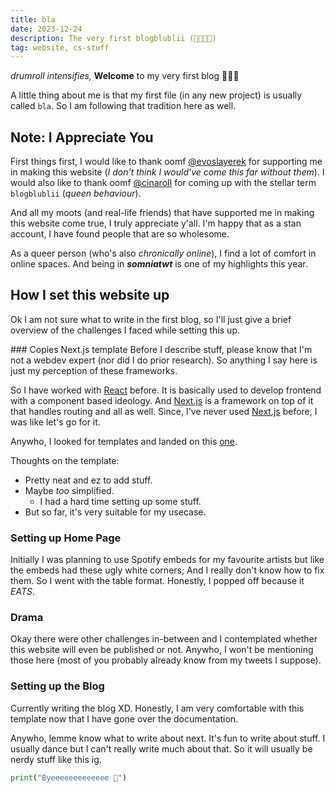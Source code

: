 ```yaml
---
title: bla
date: 2023-12-24
description: The very first blogblublii (🥁📣🎉💥)
tag: website, cs-stuff
---
```



*drumroll intensifies,* **Welcome** to my very first blog 💖💖💖 

A little thing about me is that my first file (in any new project) is usually called `bla`. So I am following that tradition here as well.

## Note: I Appreciate You

First things first, I would like to thank oomf [@evoslayerek](https://twitter.com/evoslayerek) for supporting me in making this website (*I don't think I would've come this far without them*). I would also like to thank oomf [@cinaroIl](https://twitter.com/cinaroIl) for coming up with the stellar term `blogblublii` (*queen behaviour*). 

And all my moots (and real-life friends) that have supported me in making this website come true, I truly appreciate y'all. I'm happy that as a stan account, I have found people that are so wholesome.

As a queer person (who's also *chronically online*), I find a lot of comfort in online spaces. And being in ***somniatwt*** is one of my highlights this year.


## How I set this website up

Ok I am not sure what to write in the first blog, so I'll just give a brief overview of the challenges I faced while setting this up. 


<Steps>
### Copies Next.js template

<Callout type="info">
Before I describe stuff, please know that I'm not a webdev expert (nor did I do prior research). So anything I say here is just my perception of these frameworks.
</Callout>


So I have worked with [React](https://react.dev/) before. It is basically used to develop frontend with a component based ideology. And [Next.js](https://nextjs.org/) is a framework on top of it that handles routing and all as well. Since, I've never used [Next.js](https://nextjs.org/) before, I was like let's go for it. 

Anywho, I looked for templates and landed on this [one](https://vercel.com/templates/next.js/portfolio-starter-kit).

Thoughts on the template:

- Pretty neat and ez to add stuff.
- Maybe *too* simplified. 
    - I had a hard time setting up some stuff.
- But so far, it's very suitable for my usecase.


### Setting up Home Page 

Initially I was planning to use Spotify embeds for my favourite artists but like the embeds had these ugly white corners; And I really don't know how to fix them. So I went with the table format. Honestly, I popped off because it *EATS*. 

### Drama 

Okay there were other challenges in-between and I contemplated whether this website will even be published or not. Anywho, I won't be mentioning those here (most of you probably already know from my tweets I suppose).


### Setting up the Blog

Currently writing the blog XD. Honestly, I am very comfortable with this template now that I have gone over the documentation.

</Steps>



Anywho, lemme know what to write about next. It's fun to write about stuff. I usually dance but I can't really write much about that. So it will usually be nerdy stuff like this ig.



```python
print("Byeeeeeeeeeeeee 👋")
```